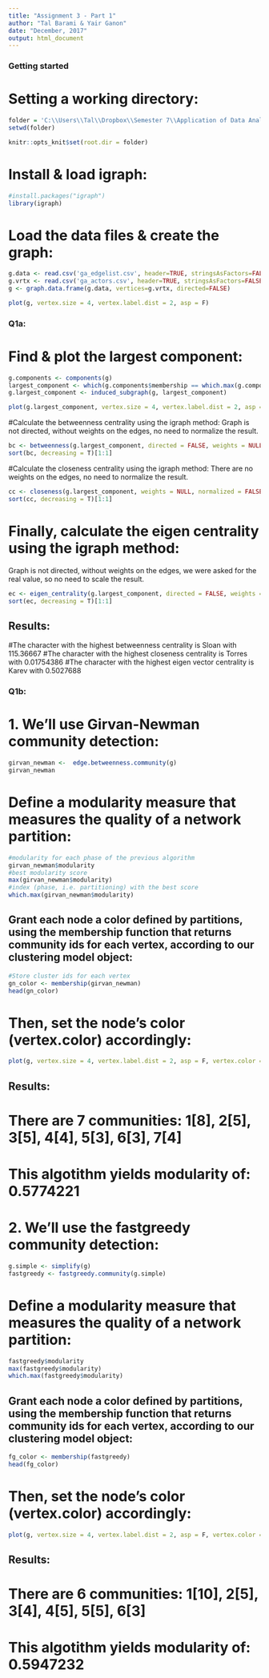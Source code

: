 ```yaml
---
title: "Assignment 3 - Part 1"
author: "Tal Barami & Yair Ganon"
date: "December, 2017"
output: html_document
---
```


### Getting started 

# Setting a working directory:
```r
folder = 'C:\\Users\\Tal\\Dropbox\\Semester 7\\Application of Data Analysis Methods\\Assignments\\3\\part1'
setwd(folder)

knitr::opts_knit$set(root.dir = folder)
```

# Install & load igraph:
```r
#install.packages("igraph")
library(igraph)
```

# Load the data files & create the graph:
```r
g.data <- read.csv('ga_edgelist.csv', header=TRUE, stringsAsFactors=FALSE)
g.vrtx <- read.csv('ga_actors.csv', header=TRUE, stringsAsFactors=FALSE)
g <- graph.data.frame(g.data, vertices=g.vrtx, directed=FALSE)

plot(g, vertex.size = 4, vertex.label.dist = 2, asp = F)
```
### Q1a:

# Find & plot the largest component:
```r
g.components <- components(g)
largest_component <- which(g.components$membership == which.max(g.components$csize))
g.largest_component <- induced_subgraph(g, largest_component)

plot(g.largest_component, vertex.size = 4, vertex.label.dist = 2, asp = F)
```

#Calculate the betweenness centrality using the igraph method:
Graph is not directed, without weights on the edges, no need to normalize the result.
```r
bc <- betweenness(g.largest_component, directed = FALSE, weights = NULL, normalized = FALSE)
sort(bc, decreasing = T)[1:1]
```

#Calculate the closeness centrality using the igraph method:
There are no weights on the edges, no need to normalize the result.
```r
cc <- closeness(g.largest_component, weights = NULL, normalized = FALSE)
sort(cc, decreasing = T)[1:1]
```

# Finally, calculate the eigen centrality using the igraph method:
Graph is not directed, without weights on the edges, we were asked for the real value, so no need to scale the result.
```r
ec <- eigen_centrality(g.largest_component, directed = FALSE, weights = NULL, scale = FALSE, options = arpack_defaults)$vector
sort(ec, decreasing = T)[1:1]
```

## Results:
#The character with the highest betweenness centrality is Sloan with 115.36667
#The character with the highest closeness centrality is Torres with 0.01754386
#The character with the highest eigen vector centrality is Karev with 0.5027688



### Q1b:

# 1. We'll use Girvan-Newman community detection:
```r
girvan_newman <-  edge.betweenness.community(g)
girvan_newman
```

# Define a modularity measure that measures the quality of a network partition:
```r
#modularity for each phase of the previous algorithm
girvan_newman$modularity
#best modularity score
max(girvan_newman$modularity)
#index (phase, i.e. partitioning) with the best score
which.max(girvan_newman$modularity)
```

## Grant each node a color defined by partitions, using the membership function that returns community ids for each vertex, according to our clustering model object:
```r
#Store cluster ids for each vertex
gn_color <- membership(girvan_newman)
head(gn_color)
```

# Then, set the node's color (vertex.color) accordingly:
```r
plot(g, vertex.size = 4, vertex.label.dist = 2, asp = F, vertex.color = gn_color)
```

## Results:
# There are 7 communities: 1[8], 2[5], 3[5], 4[4], 5[3], 6[3], 7[4]
# This algotithm yields modularity of: 0.5774221

# 2. We'll use the fastgreedy community detection:
```r
g.simple <- simplify(g)
fastgreedy <- fastgreedy.community(g.simple)
```


# Define a modularity measure that measures the quality of a network partition:
```r
fastgreedy$modularity
max(fastgreedy$modularity)
which.max(fastgreedy$modularity)
```

## Grant each node a color defined by partitions, using the membership function that returns community ids for each vertex, according to our clustering model object:
```r
fg_color <- membership(fastgreedy)
head(fg_color)
```

# Then, set the node's color (vertex.color) accordingly:
```r
plot(g, vertex.size = 4, vertex.label.dist = 2, asp = F, vertex.color = fg_color)
```

## Results:
# There are 6 communities: 1[10], 2[5], 3[4], 4[5], 5[5], 6[3]
# This algotithm yields modularity of: 0.5947232